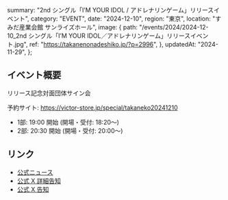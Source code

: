   summary: "2nd シングル「I’M YOUR IDOL / アドレナリンゲーム」リリースイベント",
  category: "EVENT",
  date: "2024-12-10",
  region: "東京",
  location: "すみだ産業会館 サンライズホール",
  image: {
    path: "/events/2024/2024-12-10_2nd シングル「I’M YOUR IDOL／アドレナリンゲーム」リリースイベント.jpg",
    ref: "https://takanenonadeshiko.jp/?p=2996",
  },
  updatedAt: "2024-11-29",
};

## イベント概要

リリース記念対面団体サイン会

予約サイト: https://victor-store.jp/special/takaneko20241210

- 1部: 19:00 開始 (開場・受付: 18:20〜)
- 2部: 20:30 開始 (開場・受付: 20:00〜)

## リンク

- [公式ニュース](https://takanenonadeshiko.jp/?p=2996)
- [公式 X 詳細告知](https://x.com/takanenofficial/status/1862421379460866133)
- [公式 X 告知](https://x.com/takanenofficial/status/1857349224863813931)
